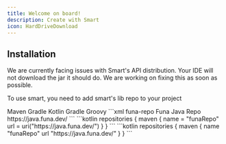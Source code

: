 ```yaml
---
title: Welcome on board!
description: Create with Smart
icon: HardDriveDownload
---
```


## Installation 

<Callout title="Errors with Smart's API" type="error">
  We are currently facing issues with Smart's API distribution. Your IDE will not download the jar it should do.
  We are working on fixing this as soon as possible.
</Callout>

To use smart, you need to add smart's lib repo to your project

<Tabs defaultValue="npm">
  <TabsList>
    <TabsTrigger value="npm">
      <BookIcon />
      Maven
    </TabsTrigger>
    <TabsTrigger value="kotlin">
      <BookIcon />
      Gradle Kotlin
    </TabsTrigger>
    <TabsTrigger value="groovy">
      <BookIcon />
      Gradle Groovy
    </TabsTrigger>
  </TabsList>
  <TabsContent value="npm">
    ```xml
    <repository>
        <id>funa-repo</id>
        <name>Funa Java Repo</name>
        <url>https://java.funa.dev/<repository></url>
    </repository>
    ```
  </TabsContent>
    <TabsContent value="kotlin">
        ```kotlin
        repositories {
            maven {
                name = "funaRepo"
                url = uri("https://java.funa.dev/<repository>")
            }
        }
        ``` 
    </TabsContent>
    <TabsContent value="groovy">
        ```kotlin
        repositories {
            maven {
                name "funaRepo"
                url "https://java.funa.dev/<repository>"
            }
        }
        ``` 
    </TabsContent>  
</Tabs>


